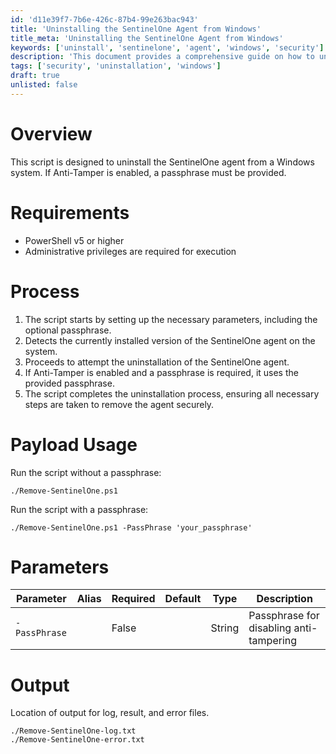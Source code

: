 ```yaml
---
id: 'd11e39f7-7b6e-426c-87b4-99e263bac943'
title: 'Uninstalling the SentinelOne Agent from Windows'
title_meta: 'Uninstalling the SentinelOne Agent from Windows'
keywords: ['uninstall', 'sentinelone', 'agent', 'windows', 'security']
description: 'This document provides a comprehensive guide on how to uninstall the SentinelOne agent from a Windows system, including requirements, process steps, and usage examples. It also addresses the need for a passphrase if Anti-Tamper is enabled during the uninstallation.'
tags: ['security', 'uninstallation', 'windows']
draft: true
unlisted: false
---
```

# Overview
This script is designed to uninstall the SentinelOne agent from a Windows system. If Anti-Tamper is enabled, a passphrase must be provided.

# Requirements
- PowerShell v5 or higher
- Administrative privileges are required for execution

# Process
1. The script starts by setting up the necessary parameters, including the optional passphrase.
2. Detects the currently installed version of the SentinelOne agent on the system.
3. Proceeds to attempt the uninstallation of the SentinelOne agent.
4. If Anti-Tamper is enabled and a passphrase is required, it uses the provided passphrase.
5. The script completes the uninstallation process, ensuring all necessary steps are taken to remove the agent securely.

# Payload Usage
Run the script without a passphrase:
```
./Remove-SentinelOne.ps1
```
Run the script with a passphrase:
```
./Remove-SentinelOne.ps1 -PassPhrase 'your_passphrase'
```

# Parameters

| Parameter      | Alias | Required | Default | Type   | Description                            |
|----------------|-------|----------|---------|--------|----------------------------------------|
| `-PassPhrase`  |       | False    |         | String | Passphrase for disabling anti-tampering |

# Output
Location of output for log, result, and error files.
```
./Remove-SentinelOne-log.txt
./Remove-SentinelOne-error.txt
```














